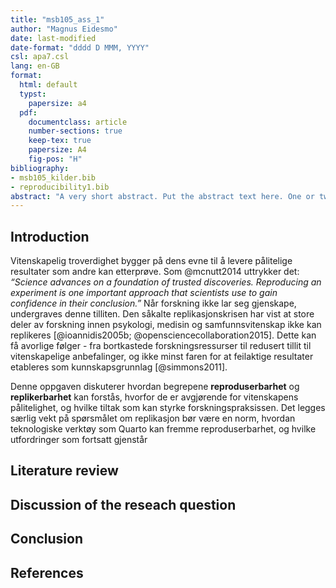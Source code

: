 ```yaml
---
title: "msb105_ass_1"
author: "Magnus Eidesmo"
date: last-modified
date-format: "dddd D MMM, YYYY"
csl: apa7.csl
lang: en-GB
format:
  html: default
  typst:
    papersize: a4
  pdf:
    documentclass: article
    number-sections: true
    keep-tex: true
    papersize: A4
    fig-pos: "H"
bibliography: 
- msb105_kilder.bib
- reproducibility1.bib
abstract: "A very short abstract. Put the abstract text here. One or two paragraphs summarising what follows below."
---
```


## Introduction
	
<!-- #What is this paper about?  -->
<!-- #What is discussed? -->
<!-- #Why is it of any consequence? -->

Vitenskapelig troverdighet bygger på dens evne til å levere pålitelige resultater som andre kan etterprøve. Som @mcnutt2014 uttrykker det: *"Science advances on a foundation of trusted discoveries. Reproducing an experiment is one important approach that scientists use to gain confidence in their conclusion."* Når forskning ikke lar seg gjenskape, undergraves denne tilliten. Den såkalte replikasjonskrisen har vist at store deler av forskning innen psykologi, medisin og samfunnsvitenskap ikke kan replikeres [@ioannidis2005b; @opensciencecollaboration2015]. Dette kan få avorlige følger - fra bortkastede forskningsressurser til redusert tillit til vitenskapelige anbefalinger, og ikke minst faren for at feilaktige resultater etableres som kunnskapsgrunnlag [@simmons2011].

Denne oppgaven diskuterer hvordan begrepene **reproduserbarhet** og **replikerbarhet** kan forstås, hvorfor de er avgjørende for vitenskapens pålitelighet, og hvilke tiltak som kan styrke forskningspraksissen. Det legges særlig vekt på spørsmålet om replikasjon bør være en norm, hvordan teknologiske verktøy som Quarto kan fremme reproduserbarhet, og hvilke utfordringer som fortsatt gjenstår




## Literature review

<!-- Smart stuff from others about the topic. -->
<!-- Use a least 20 citations, a least 5 of them must be new (not from the provided .bib file). -->
<!-- Use both in-line and normal citations. -->

## Discussion of the reseach question

<!-- -   Should replicability be the norm or is this to much to ask for now? -->
<!-- -   Can Quarto documents help with reproducibility? -->
<!-- -   What problems remains and how can these be solved? -->

## Conclusion


## References
<div id="refs"></div>

<!-- ## Notes -->

<!-- 1. Reproduserbarhet -->

<!-- “Science advances on a foundation of trusted discoveries. Reproducing an experiment is one important approach that scientists use to gain confidence in their conclusions. Recently, the scientific community was shaken by reports that a troubling proportion of peer-reviewed preclinical studies are not reproducible”.[@mcnutt2014] -->

<!-- 2. Replicability and Reproducibility -->

<!-- “Replication—The confirmation of results and conclusions from one study obtained independently in another—is considered the scientific gold standard.”(Jasny et al. 2011) -->

<!-- kan gjør ting på nytt med nye data, men fortsatt få det samme. -->

<!-- Reproducibility is a necessary, but not sufficient, condition for Replicability. -->

<!-- Peng mener at reproduserbarhet skal være nødvendig for å få lov til å publisere. -->
<!-- Should Reproducibility be a minimal requirement for publication? (Peng (2011) discusses this with regard to Computational Science) -->

<!-- 3. NSF: Robust and Reliable Science -->
<!-- (Bollen et al. 2015) -->
<!-- “robust and reliable” science refers to: research that is reproducible, replicable, and generalizable. -->

<!-- Reproducibility refers to: the ability of a researcher to duplicate the results of a prior study using the same materials and procedures used by the original investigator. -->

<!-- Replicability refers to: the ability of a researcher to duplicate the results of a prior study if the same procedures are followed but new data are collected. -->

<!-- Generalizability refers to: whether the results of a study apply in other contexts or populations that differ from the originals. -->

<!-- 5. What is research reproducibility? -->
<!--  (Goodman, Fanelli, and Ioannidis 2016) -->
<!-- - et forsøk på å definere enda grundigere, og mer opp imot bivitenskap -->

<!-- Methods reproducibility: “Methods reproducibility refers to the provision of enough detail about study procedures and data so the same procedures could, in theory or in actuality, be exactly repeated.” -->

<!-- Results reproducibility: “Results reproducibility (previously described as replicability) refers to obtaining the same results from the conduct of an independent study whose procedures are as closely matched to the original experiment as possible.” -->

<!-- Robustness and generalizability: “We briefly introduce these terms because they are sometimes used in lieu of the term reproducibility. Robustness refers to the stability of experimental conclusions to variations in either baseline assumptions or experimental procedures. It is somewhat related to the concept of generalizability (also known as transportability), which refers to the persistence of an effect in settings different from and outside of an experimental framework.” -->

<!-- 6. Publication bias -->

<!-- Om en studie skal bli publisert kan være avhengi av konklusjonen av studien. -->
<!-- - Det er få publiserte studier som har en negativ konklusjon. -->
<!-- - f.eks : Denne behandlingen har ingen effekt -->
<!-- I verste fall: forsknings artikkler er bare en stor samling av type 1 error -->
<!--   Type 1 error: forkaster H0 = når H0 = er sant -->
<!--   H0 er ofte den konsevative hypotesen, "ingen effekt" -->
<!-- Med en alpha = 0,05 vil vi forkaste H0 1 av 20ganger selv om H0 er sant. -->
<!--   «Det vil si, vi konkluderer med at det finnes en effekt når det i virkeligheten ikke gjør det (alt       sammen fordi vi var uheldige – eller kanskje heldige, dersom vi ønsker å bli publisert – og fikk et      uheldig utvalg). -->
<!--     Så selv om det finnes 100 lignende studier som ikke finner noen effekt, er det en risiko for at det      er den feilaktige du vil komme over i litteraturen. Dette kalles ofte ‘skuffeproblemet’ (File Drawer     Problem), etter Rosenthal (1979). -->

<!-- (Simmons, Nelson og Simonsohn, 2011) -->
<!-- Kanskje den mest kostbare feilen er et falskt positivt funn, altså en feilaktig forkastelse av en nullhypotese. -->

<!-- For det første, når de først dukker opp i litteraturen, er falske positive spesielt seiglivede. -->
<!-- Fordi nullresultater kan ha mange mulige årsaker, er mislykkede forsøk på å replikere tidligere funn aldri avgjørende. -->

<!-- I tillegg, fordi det er uvanlig at prestisjetunge tidsskrifter publiserer nullfunn eller eksakte replikasjoner, har forskere liten motivasjon til å engang forsøke det. -->

<!-- For det andre sløser falske positive med ressurser: De inspirerer til investering i resultatløse forskningsprogrammer og kan føre til ineffektive politiske endringer. -->

<!-- Til slutt risikerer et fagfelt som er kjent for å publisere falske positive å miste sin troverdighet.» (Simmons, Nelson og Simonsohn, 2011) -->

<!-- 9. Publication bias and meta-analysis -->

<!-- Tar for seg mange artikkler innen et område og prøver å finne en sammenfatning om det generelle svaret. -->
<!--   publication bias vil også ha betydning for meta-analyse -->

<!-- “More alarming is the general paucity in the literature of negative data. In some fields, almost all published studies show formally significant results so that statistical significance no longer appears discriminating” (Young, Ioannidis, and Al-Ubaydli 2008) -->

<!-- 10. The Replication Crisis -->

<!-- Startet i psykologi, men har spredt seg raskt til de andre feltene innefor forskning. -->

<!-- Simmons, Nelson, and Simonsohn (2011) “proves” that you will get, or at least feel, younger by listening to “When I’m Sixty-Four” by The Beatles. -->

<!-- Simmons, Nelson, and Simonsohn (2011) -->
<!--   Etter at de "beviste" artiklen om at man blir yngere ved å høre på "when im sixty-four" av The Beatles,   kom de med en løsning for å ungå at slike forskningsartikkler ikke skulle komme gjennom. -->
<!--     De kom med en list for både forfattere (6) og redaktørene(4). -->

<!-- Why Most Published Research Findings Are False Ioannidis (2005) -->
<!--   “There is increasing concern that in modern research, false findings may be the majority or even the     vast majority of published research claims [6–8]. However, this should not be surprising. It can be      proven that most claimed research findings are false.” -->

<!-- Again, and again, and again Jasny et al. (2011) -->

<!-- 12. Big replication studies in psychology -->

<!-- Estimating the reproducibility of psychological science Brian A. Nosek and et al (2015) -->
<!--   - 270 forskre ble etterforsket -->
<!--   - Forsøkte å replikere 100 studier fra de siste 3 årene hentet fra 3 av de mest anerkjente                 tidsskriftene   i feltet. -->
<!--   - Resultater: Replikasjonseffektene var halvparten så store som de opprinnelige effektene. -->
<!--   - Resultater: Nittisju prosent av de opprinnelige studiene hadde signifikante resultater (p < .05).        Trettiseks prosent av repliksjonene hadde signifikante resultater. -->
<!--   - Resultater: Oppsummert, en stor andel av replikasjonene gjenskapte ikke bevis som støttet de             opprinnelige funnene, til tross for bruk av høyeffektive design og originalt materiale når det var       tilgjengelig. -->

<!-- Many labs 2: Investigating variation in replicability across samples and settings Klein et al. (2018). See Collaboration (2015) for abstract. -->

<!-- “We conducted preregistered replications of 28 classic and contemporary published findings, with protocols that were peer reviewed in advance, to examine variation in effect magnitudes across samples and settings.” -->

<!-- “Using the conventional criterion of statistical significance (p < .05), we found that 15 (54%) of the replications provided evidence of a statistically significant effect in the same direction as the original finding.” -->


<!-- 15. What about economics? -->

<!-- Good intentions! (Frisch 1933) -->

<!-- 1960, big economic models -->
<!--   Difficult to move from one mainframe to another -->
<!--   Only results published, replication/reproduction nearly impossible -->

<!-- 16. The JMCB project (1982) -->
<!-- 1982 The Journal of Money, Credit and Banking Project (NSF sponsored) -->
<!-- - Replikasjon (med innsendte datasett), altså i moderne forstand mer et forsøk på å teste                  reproduserbarhet. -->
<!-- - Resultater: Lyktes med full replikasjon for 2 av over 70. -->
<!-- - Resultater: Noen flere ga nesten de opprinnelige resultatene. -->
<!-- - Resultater: Mange var umulige å replikere på grunn av manglende data, feil i dataprogrammer, manglende   dokumentasjon osv. -->
<!-- - Mange forfattere ignorerte rett og slett forespørselen om data og kode. -->

<!-- “It would be embarrassing to reveal the findings of the Project save for our belief that the findings would be little different from any other major economics journal” -->

<!-- 18. “The Solution” -->
<!-- Code and data archives at the journals -->

<!-- American Economic Association data archive, (“American Economic Association,” n.d. ) -->

<!-- Virket denne løsningen? -->
<!-- Do economics journal archives promote replicable research? (McCullough, McGeary, and Harrison 2008) -->

<!-- "Abstract. All the long-standing archives at economics journals do not facilitate the re-production of published results. The data-only archives at Journal of Business and Economic Statistics and Economic Journal fail in part because most authors do not contribute data. Results published in the FRB St. Louis Review can rarely be reproduced using the data+code in the journal archive." -->

<!-- 19. “Extension of the solution” -->
<!-- Research Objects, (Bechhofer et al. 2013) -->
<!-- “Research Objects, semantically rich aggregations of resources that provide the “units of knowledge” which supply structure for delivery of information as Linked Data.” -->

<!-- DataCite - A global registration agency for research data, Brase (2009) -->
<!--   International co-operations to register data sets and give them a unique DOI (Document Object            Indentifier) -->

<!-- EU initiative Access to and Preservation of Scientific Information in Europe: Report on the Implementation of Commission Recommendation C(2012) 4890 Final. (2015) -->
<!-- “This report provides an overview on access to and preservation of scientific information in the EU Member States as well as Norway and Turkey.” -->

<!-- 20. Another solution, “computable documents” -->

<!-- What if the code is an integral part of the article? -->
<!-- What is to be sent to the Journal is: -->
<!-- - one document containing the text and -->
<!-- - the code to read in the data and -->
<!-- - the code to calculate the different models and -->
<!-- - the code to test them and -->
<!-- - the code to report the results. -->
<!-- What would be submitted would be, together with the data, a fully reproducible document -->

<!-- 21. Another solution, “computable documents” -->

<!-- The main idea is often attributed to Donald E. Knuth (1992), although Knuth explicitly points out that it was not his idea (D. E. Knuth 1984) -->
<!--   Knuths main goal seems to be to improve the quality of the program documentation (and indirectly the     quality of the code) with WEB. -->

<!-- 22. Another solution, “computable documents”  -->
<!-- “In the mid 1980’s, researchers at our laboratory noticed that a few months after completing a project, the researchers were usually unable to reproduce their own computational work without considerable agony. In 1991, the concept of electronic documents solved this problem by making scientific computations reproducible.”(Schwab, Karrenbach, and Claerbout 1995) -->
<!--   unix makefiles -->

<!-- Connection between code and reproducibility. All code necessary to generate figures freely avaiable (WaveLab a Matlab (Matlab is proprietary software) library).(Buckheit and Donoho 1995) -->

<!-- 23. Another solution, “computable documents” -->
<!-- “It is important, if not essential, to integrate the computations and code used in data analyses, methodological descriptions, simulations, and so on with the documents that describe and rely on them.” (Gentleman and Lang 2007) -->

<!-- “We introduce the concept of a compendium as both a container for the different elements that make up the document and its computations (i.e. text, code, data, …), and as a means for distributing, managing and updating the collection.” -->

<!-- “The step from disseminating analyses via a compendium to reproducible research is a small one. By reproducible research, we mean research papers with accom- panying software tools that allow the reader to directly reproduce the results and employ the methods that are presented in the research paper.” -->

<!-- “a compendium has one, or more, self-contained live documents that can be regenerated in absolute detail by others, and that can often be used in contexts other than the author’s original work.” -->

<!-- “We define a dynamic document as an ordered composition of code chunks and text chunks that describe and discuss a problem and its solution. The ordering of the chunks need not be simply sequential but can support rich and complex document structures.” -->

<!-- “The mechanism or system used to transform a dynamic document into some desired output or view will be called a transformer.” -->

<!-- In Gentleman (2005) parts of Golub et al. (1999) is reproduced as a computable compendium. -->

<!-- 25. Implementations I -->
<!-- Sweave, executable code (R or Splus) in LaTex documents, (Leisch 2002) -->
<!--   Er forgjengeren til knitr -->
<!-- Knitr, (Xie 2014), (Xie 2015) and (Xie 2020) -->
<!--   R code in LaTex documents (like Sweave), but also support for R Markdown (Allaire et al. 2020),          (Tierney, n.d.), (Xie, Allaire, and Grolemund 2018) and (Riederer, n.d.) -->
<!--   Markdown Gruber and Swartz (n.d.), plain text with simple markup. Intended for Grubers web site. -->
<!--   R Markdown, markdown with R code-chuncks -->
<!-- RStudio (RStudio Team 2020), IDE for R supporting R Markdown and knitr -->

<!-- 26. Implementations II -->
<!-- R Notebook, document type supported by RStudio that implements a notebook interface, i.e. output is returned to the notebook when it is run -->
<!--   Code should be run sequentially, but each code-chunck can be run individually. -->
<!--   Support LaTex code for mathematical typesetting. -->
<!--   pandoc, (“Pandoc - Pandoc User’s Guide,” n.d. ), functions as the transformer (from Gentleman and Lang     (2007)) and can transform a R Markdown document into many different formats, including MS Word, html     and pdf (via LaTex). -->

<!-- Introductory books on R, (Lander 2017) and Data Science, (Grolemund and Wickham, n.d.) often includes chapters on how to write dynamic computable documents in R Studio -->

<!-- 27. Implementations III -->
<!-- Quarto documents -->
<!--   The updated and more robust version of R Notebook/.Rmd documents -->
<!--   Still uses pandoc, output to html, pdf, docx and other formats -->
<!--   Supports LaTeX for mathematics -->
<!--   Support Zotero/BiBTeX for citations and references -->
<!--   R-code in code-chuncks -->






